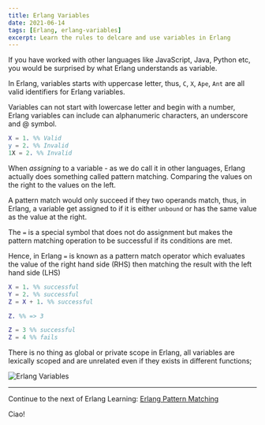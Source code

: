 ```yaml
---
title: Erlang Variables
date: 2021-06-14
tags: [Erlang, erlang-variables]
excerpt: Learn the rules to delcare and use variables in Erlang
---
```


If you have worked with other languages like JavaScript, Java, Python etc, you would be surprised by what Erlang understands as variable.

In Erlang, variables starts with uppercase letter, thus, `C`, `X`, `Ape`, `Ant` are all valid identifiers for Erlang variables.

Variables can not start with lowercase letter and begin with a number, Erlang variables can include can alphanumeric characters, an underscore and @ symbol.

```erlang
X = 1. %% Valid
y = 2. %% Invalid
1X = 2. %% Invalid
```

When _assigning_ to a variable - as we do call it in other languages, Erlang actually does something called pattern matching. Comparing the values on the right to the values on the left.

A pattern match would only succeed if they two operands match, thus, in Erlang, a variable get assigned to if it is either `unbound` or has the same value as the value at the right.

The `=` is a special symbol that does not do assignment but makes the pattern matching operation to be successful if its conditions are met.

Hence, in Erlang `=` is known as a pattern match operator which evaluates the value of the right hand side (RHS) then matching the result with the left hand side (LHS)

```erlang
X = 1. %% successful
Y = 2. %% successful
Z = X + 1. %% successful

Z. %% => 3

Z = 3 %% successful
Z = 4 %% fails
```

There is no thing as global or private scope in Erlang, all variables are lexically scoped and are unrelated even if they exists in different functions;

![Erlang Variables](../assets/erlang-variables.png)

---

Continue to the next of Erlang Learning: [Erlang Pattern Matching](/blog/erlang-pattern-matching)

Ciao!
